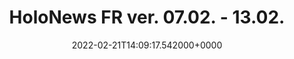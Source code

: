 ---
title: "HoloNews FR ver. 07.02. - 13.02."
date: "2022-02-21T14:09:17.542000+0000"
link: "https://reddit.com/r/HoloNews/comments/sxuedk/holonews_fr_ver_0702_1302/"
images: ["https://preview.redd.it/1xfzyfoe17j81.png?width=640&crop=smart&auto=webp&s=69ac8f5daa881a83eefe8f8190748dd9c30706d1","https://i.redd.it/vx10udpe17j81.gif","https://i.redd.it/6qdrdooe17j81.gif","https://preview.redd.it/y7orleoe17j81.png?width=640&crop=smart&auto=webp&s=74998876761e262deed684eb5b53a51396ded201","https://preview.redd.it/7qv70ioe17j81.png?width=640&crop=smart&auto=webp&s=aa3dbb48840f050b2f67f1fac8c38814fbd88136","https://preview.redd.it/aqfugaoe17j81.png?width=640&crop=smart&auto=webp&s=da06ce83b779cf147cc36b615492b4d0982ccd3f","https://preview.redd.it/8jlvjloe17j81.png?width=640&crop=smart&auto=webp&s=98053983677d9c8fc005ba981e28137f659c1923","https://preview.redd.it/vu96h6oe17j81.png?width=640&crop=smart&auto=webp&s=b20ac10643527831a5f66b34786e5e87a2a83d3a","https://preview.redd.it/ywb64loe17j81.png?width=640&crop=smart&auto=webp&s=60fce1043dcd8e04b3534965e30eca2b2ec8a98b","https://preview.redd.it/t75966pe17j81.png?width=640&crop=smart&auto=webp&s=72f77c7cd6fb78a2487dad6bdfccafc4fe8f4a9f","https://preview.redd.it/5wthh8oe17j81.png?width=640&crop=smart&auto=webp&s=1a86e660068db52e38573cff7742de79dafbf662","https://preview.redd.it/c09s25oe17j81.png?width=640&crop=smart&auto=webp&s=5cbe3680b6467f9da0b935546816dad8d499ff54","https://preview.redd.it/1v57uhoe17j81.png?width=640&crop=smart&auto=webp&s=41c54d02b72dec2d35bdd5b1b32c1b57530ffb69","https://preview.redd.it/qf0n8aoe17j81.png?width=640&crop=smart&auto=webp&s=74641f3cdf7bd1a6c419064576002a3b53604637","https://preview.redd.it/u7q04boe17j81.png?width=640&crop=smart&auto=webp&s=0bb8480b0715cca40ae48a67ad0888fbee201922","https://preview.redd.it/zyj0iloe17j81.png?width=640&crop=smart&auto=webp&s=efc19b82b99cee47e70142c7f682b8fd14f28f72","https://preview.redd.it/e6g9weoe17j81.png?width=640&crop=smart&auto=webp&s=66e538b401cdf2197feb68fb1342e76b75668534","https://preview.redd.it/v1qafhoe17j81.png?width=640&crop=smart&auto=webp&s=db1ea0aee1483346bf2eb62c7734f266af900473","https://preview.redd.it/z6e4h4oe17j81.png?width=640&crop=smart&auto=webp&s=6e5a8c47eb6c597fe2c44120585bd5a7b11d612a","https://preview.redd.it/o9evvcoe17j81.png?width=640&crop=smart&auto=webp&s=df331404b6d04ec3dbcd8a6fe34dd307e1dcda49"]
tags: []
---